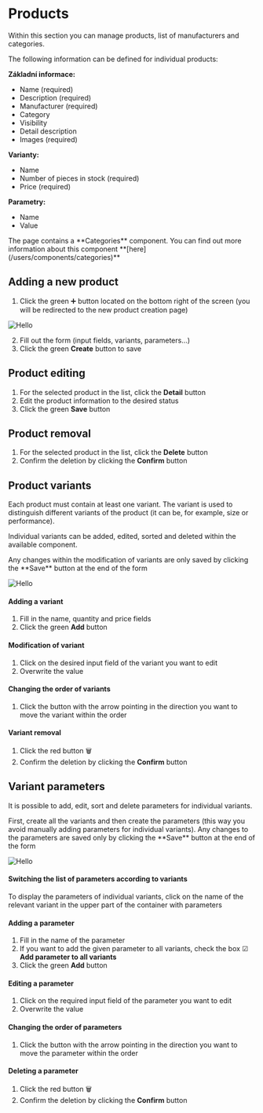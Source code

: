 
# Products

Within this section you can manage products, list of manufacturers and categories.

The following information can be defined for individual products:

**Základní informace:**
- Name (required)
- Description (required)
- Manufacturer (required)
- Category 
- Visibility
- Detail description
- Images (required)

**Varianty:**
- Name 
- Number of pieces in stock (required)
- Price (required)

**Parametry:**
- Name
- Value

<Callout type="info" emoji="💡">
   The page contains a **Categories** component. You can find out more information about this component **[here](/users/components/categories)**
</Callout>

## Adding a new product

1. Click the green ➕ button located on the bottom right of the screen (you will be redirected to the new product creation page)

![Hello](/images/products.PNG)

2. Fill out the form (input fields, variants, parameters...)
3. Click the green **Create** button to save

## Product editing

1. For the selected product in the list, click the **Detail** button
2. Edit the product information to the desired status
3. Click the green **Save** button

## Product removal

1. For the selected product in the list, click the **Delete** button
2. Confirm the deletion by clicking the **Confirm** button

## Product variants

Each product must contain at least one variant. The variant is used to distinguish different variants of the product (it can be, for example, size or performance).

Individual variants can be added, edited, sorted and deleted within the available component.

<Callout type="warning" emoji="⚠">
   Any changes within the modification of variants are only saved by clicking the **Save** button at the end of the form
</Callout>


![Hello](/images/variant.PNG)

#### Adding a variant

1. Fill in the name, quantity and price fields
2. Click the green **Add** button

#### Modification of variant

1. Click on the desired input field of the variant you want to edit
2. Overwrite the value

#### Changing the order of variants

1. Click the button with the arrow pointing in the direction you want to move the variant within the order


#### Variant removal

1. Click the red button 🗑
2. Confirm the deletion by clicking the **Confirm** button

## Variant parameters

It is possible to add, edit, sort and delete parameters for individual variants.

<Callout type="info" emoji="💡">
   First, create all the variants and then create the parameters (this way you avoid manually adding parameters for individual variants).
</Callout>

<Callout type="warning" emoji="⚠">
   Any changes to the parameters are saved only by clicking the **Save** button at the end of the form
</Callout>

![Hello](/images/params.PNG)

#### Switching the list of parameters according to variants

To display the parameters of individual variants, click on the name of the relevant variant in the upper part of the container with parameters

#### Adding a parameter

1. Fill in the name of the parameter
2. If you want to add the given parameter to all variants, check the box ☑ **Add parameter to all variants**
3. Click the green **Add** button

#### Editing a parameter

1. Click on the required input field of the parameter you want to edit
2. Overwrite the value

#### Changing the order of parameters

1. Click the button with the arrow pointing in the direction you want to move the parameter within the order


#### Deleting a parameter

1. Click the red button 🗑
2. Confirm the deletion by clicking the **Confirm** button


